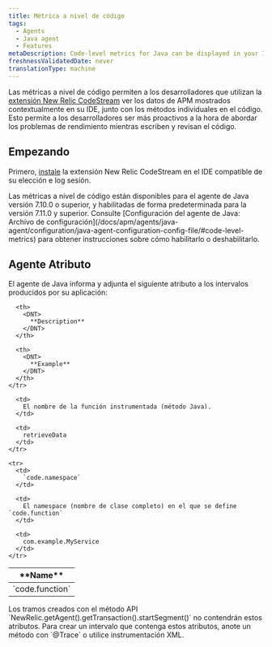 ```yaml
---
title: Métrica a nivel de código
tags:
  - Agents
  - Java agent
  - Features
metaDescription: Code-level metrics for Java can be displayed in your IDE using the New Relic CodeStream extension.
freshnessValidatedDate: never
translationType: machine
---
```


Las métricas a nivel de código permiten a los desarrolladores que utilizan la [extensión New Relic CodeStream](/docs/codestream/observability/code-level-metrics) ver los datos de APM mostrados contextualmente en su IDE, junto con los métodos individuales en el código. Esto permite a los desarrolladores ser más proactivos a la hora de abordar los problemas de rendimiento mientras escriben y revisan el código.

## Empezando

Primero, [instale](/docs/codestream/start-here/install-codestream) la extensión New Relic CodeStream en el IDE compatible de su elección e log sesión.

<Callout variant="important">
  Las métricas a nivel de código están disponibles para el agente de Java versión 7.10.0 o superior, y habilitadas de forma predeterminada para la versión 7.11.0 y superior. Consulte [Configuración del agente de Java: Archivo de configuración](/docs/apm/agents/java-agent/configuration/java-agent-configuration-config-file/#code-level-metrics) para obtener instrucciones sobre cómo habilitarlo o deshabilitarlo.
</Callout>

## Agente Atributo

El agente de Java informa y adjunta el siguiente atributo a los intervalos producidos por su aplicación:

<table>
  <thead>
    <tr>
      <th style={{ width: "200px" }}>
        <DNT>
          **Name**
        </DNT>
      </th>

      <th>
        <DNT>
          **Description**
        </DNT>
      </th>

      <th>
        <DNT>
          **Example**
        </DNT>
      </th>
    </tr>
  </thead>

  <tbody>
    <tr>
      <td>
        `code.function`
      </td>

      <td>
        El nombre de la función instrumentada (método Java).
      </td>

      <td>
        retrieveData
      </td>
    </tr>

    <tr>
      <td>
        `code.namespace`
      </td>

      <td>
        El namespace (nombre de clase completo) en el que se define `code.function`
      </td>

      <td>
        com.example.MyService
      </td>
    </tr>
  </tbody>
</table>

<Callout variant="important">
  Los tramos creados con el método API `NewRelic.getAgent().getTransaction().startSegment()` no contendrán estos atributos. Para crear un intervalo que contenga estos atributos, anote un método con `@Trace` o utilice instrumentación XML.
</Callout>